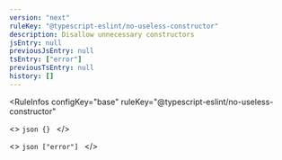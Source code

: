 ```yaml
---
version: "next"
ruleKey: "@typescript-eslint/no-useless-constructor"
description: Disallow unnecessary constructors
jsEntry: null
previousJsEntry: null
tsEntry: ["error"]
previousTsEntry: null
history: []
---
```


<RuleInfos 
  configKey="base" 
  ruleKey="@typescript-eslint/no-useless-constructor" 
>
  <>
    ```json
    {}
    ```
  </>

  <>
    ```json
    ["error"]
    ```
  </>
</RuleInfos>
